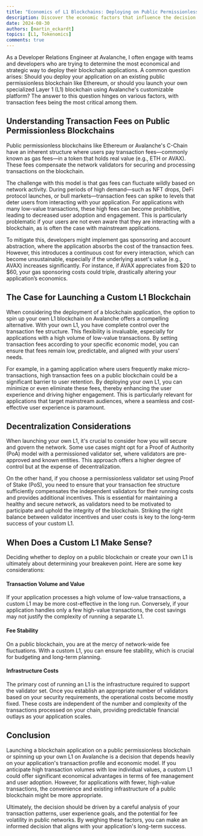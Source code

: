 ```yaml
---
title: "Economics of L1 Blockchains: Deploying on Public Permissionless Chains vs. Your Custom L1 Blockchain"
description: Discover the economic factors that influence the decision to deploy blockchain applications on public permissionless blockchains like Ethereum versus creating your own custom Layer 1 (L1) blockchain on Avalanche. This article explores the impact of transaction fees, validator incentives, and decentralization models, offering insights for developers to determine when launching a dedicated L1 makes sense. Ideal for developers and blockchain enthusiasts looking to optimize cost efficiency and user experience in decentralized applications.
date: 2024-08-30
authors: [martin_eckardt]
topics: [L1, Tokenomics]
comments: true
---
```


As a Developer Relations Engineer at Avalanche, I often engage with teams and developers who are trying to determine the most economical and strategic way to deploy their blockchain applications. A common question arises: Should you deploy your application on an existing public permissionless blockchain like Ethereum, or should you launch your own specialized Layer 1 (L1) blockchain using Avalanche's customizable platform? The answer to this question hinges on various factors, with transaction fees being the most critical among them.

## Understanding Transaction Fees on Public Permissionless Blockchains

Public permissionless blockchains like Ethereum or Avalanche's C-Chain have an inherent structure where users pay transaction fees—commonly known as gas fees—in a token that holds real value (e.g., ETH or AVAX). These fees compensate the network validators for securing and processing transactions on the blockchain.

The challenge with this model is that gas fees can fluctuate wildly based on network activity. During periods of high demand—such as NFT drops, DeFi protocol launches, or bull markets—transaction fees can spike to levels that deter users from interacting with your application. For applications with many low-value transactions, these high fees can become prohibitive, leading to decreased user adoption and engagement. This is particularly problematic if your users are not even aware that they are interacting with a blockchain, as is often the case with mainstream applications.

To mitigate this, developers might implement gas sponsoring and account abstraction, where the application absorbs the cost of the transaction fees. However, this introduces a continuous cost for every interaction, which can become unsustainable, especially if the underlying asset's value (e.g., AVAX) increases significantly. For instance, if AVAX appreciates from $20 to $60, your gas sponsoring costs could triple, drastically altering your application’s economics.

## The Case for Launching a Custom L1 Blockchain

When considering the deployment of a blockchain application, the option to spin up your own L1 blockchain on Avalanche offers a compelling alternative. With your own L1, you have complete control over the transaction fee structure. This flexibility is invaluable, especially for applications with a high volume of low-value transactions. By setting transaction fees according to your specific economic model, you can ensure that fees remain low, predictable, and aligned with your users' needs.

For example, in a gaming application where users frequently make micro-transactions, high transaction fees on a public blockchain could be a significant barrier to user retention. By deploying your own L1, you can minimize or even eliminate these fees, thereby enhancing the user experience and driving higher engagement. This is particularly relevant for applications that target mainstream audiences, where a seamless and cost-effective user experience is paramount.

## Decentralization Considerations

When launching your own L1, it's crucial to consider how you will secure and govern the network. Some use cases might opt for a Proof of Authority (PoA) model with a permissioned validator set, where validators are pre-approved and known entities. This approach offers a higher degree of control but at the expense of decentralization.

On the other hand, if you choose a permissionless validator set using Proof of Stake (PoS), you need to ensure that your transaction fee structure sufficiently compensates the independent validators for their running costs and provides additional incentives. This is essential for maintaining a healthy and secure network, as validators need to be motivated to participate and uphold the integrity of the blockchain. Striking the right balance between validator incentives and user costs is key to the long-term success of your custom L1.

## When Does a Custom L1 Make Sense?

Deciding whether to deploy on a public blockchain or create your own L1 is ultimately about determining your breakeven point. Here are some key considerations:

#### Transaction Volume and Value
If your application processes a high volume of low-value transactions, a custom L1 may be more cost-effective in the long run. Conversely, if your application handles only a few high-value transactions, the cost savings may not justify the complexity of running a separate L1.
  
#### Fee Stability
On a public blockchain, you are at the mercy of network-wide fee fluctuations. With a custom L1, you can ensure fee stability, which is crucial for budgeting and long-term planning.

#### Infrastructure Costs
The primary cost of running an L1 is the infrastructure required to support the validator set. Once you establish an appropriate number of validators based on your security requirements, the operational costs become mostly fixed. These costs are independent of the number and complexity of the transactions processed on your chain, providing predictable financial outlays as your application scales.

## Conclusion

Launching a blockchain application on a public permissionless blockchain or spinning up your own L1 on Avalanche is a decision that depends heavily on your application's transaction profile and economic model. If you anticipate high transaction volumes with low individual values, a custom L1 could offer significant economical advantages in terms of fee management and user adoption. However, for applications with fewer, high-value transactions, the convenience and existing infrastructure of a public blockchain might be more appropriate.

Ultimately, the decision should be driven by a careful analysis of your transaction patterns, user experience goals, and the potential for fee volatility in public networks. By weighing these factors, you can make an informed decision that aligns with your application's long-term success.